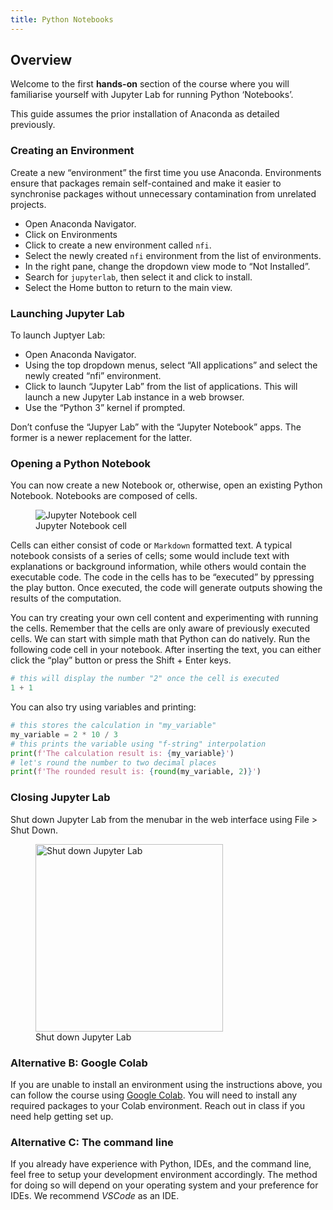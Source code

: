 ```yaml
---
title: Python Notebooks
---
```


## Overview

Welcome to the first **hands-on** section of the course where you will familiarise yourself with Jupyter Lab for running Python 'Notebooks'.

This guide assumes the prior installation of Anaconda as detailed previously.

### Creating an Environment

Create a new "environment" the first time you use Anaconda. Environments ensure that packages remain self-contained and make it easier to synchronise packages without unnecessary contamination from unrelated projects.

- Open Anaconda Navigator.
- Click on Environments
- Click to create a new environment called `nfi`.
- Select the newly created `nfi` environment from the list of environments.
- In the right pane, change the dropdown view mode to "Not Installed".
- Search for `jupyterlab`, then select it and click to install.
- Select the Home button to return to the main view.

### Launching Jupyter Lab

To launch Juptyer Lab:

- Open Anaconda Navigator.
- Using the top dropdown menus, select "All applications" and select the newly created "nfi" environment.
- Click to launch "Jupyter Lab" from the list of applications. This will launch a new Jupyter Lab instance in a web browser.
- Use the "Python 3" kernel if prompted.

::: {.callout-tip}
Don't confuse the "Jupyer Lab" with the "Jupyter Notebook" apps. The former is a newer replacement for the latter.
:::

### Opening a Python Notebook

You can now create a new Notebook or, otherwise, open an existing Python Notebook. Notebooks are composed of cells.

![Jupyter Notebook cell](./images/jupyter-cell.png)

Cells can either consist of code or `Markdown` formatted text. A typical notebook consists of a series of cells; some would include text with explanations or background information, while others would contain the executable code. The code in the cells has to be "executed" by ppressing the play button. Once executed, the code will generate outputs showing the results of the computation.

You can try creating your own cell content and experimenting with running the cells. Remember that the cells are only aware of previously executed cells. We can start with simple math that Python can do natively. Run the following code cell in your notebook. After inserting the text, you can either click the “play” button or press the <span class="keystroke">Shift</span> + <span class="keystroke">Enter</span> keys.

```python
# this will display the number "2" once the cell is executed
1 + 1
```

You can also try using variables and printing:
```python
# this stores the calculation in "my_variable"
my_variable = 2 * 10 / 3
# this prints the variable using "f-string" interpolation
print(f'The calculation result is: {my_variable}')
# let's round the number to two decimal places
print(f'The rounded result is: {round(my_variable, 2)}')
```

### Closing Jupyter Lab

Shut down Jupyter Lab from the menubar in the web interface using [File]{.keystroke} > [Shut Down]{.keystroke}.

![Shut down Jupyter Lab](./images/jupyter-shut-down.png){width=300}

### Alternative B: Google Colab

If you are unable to install an environment using the instructions above, you can follow the course using [Google Colab](https://colab.research.google.com). You will need to install any required packages to your Colab environment. Reach out in class if you need help getting set up.

### Alternative C: The command line

If you already have experience with Python, IDEs, and the command line, feel free to setup your development environment accordingly. The method for doing so will depend on your operating system and your preference for IDEs. We recommend _VSCode_ as an IDE.